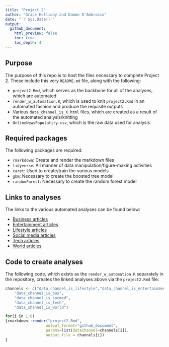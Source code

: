 ```yaml
---
title: "Project 2"
author: "Grace Holliday and Damon D'Ambrosio"
date: "`r Sys.Date()`"
output:
  github_document:
    html_preview: false
    toc: true
    toc_depth: 4
---
```


## Purpose

The purpose of this repo is to host the files necessary to complete Project 2. These include this very `README.md` file, along with the following:

- `project2.Rmd`, which serves as the backbone for all of the analyses, which are automated
- `render_w_automation.R`, which is used to knit `project2.Rmd` in an automated fashion and produce the requisite outputs
- Various `data_channel_is_X.html` files, which are created as a result of the automated analysis/knitting
- `OnlineNewsPopulatiry.csv`, which is the raw data used for analysis

## Required packages

The following packages are required:

- `rmarkdown`: Create and render the markdown files
- `tidyverse`: All manner of data manipulation/figure-making activities
- `caret`: Used to create/train the various models
- `gbm`: Necessary to create the boosted tree model
- `randomForest`: Necessary to create the random forest model

## Links to analyses

The links to the various automated analyses can be found below:

- [Business articles](data_channel_is_bus.html)
- [Entertainment articles](data_channel_is_entertainment.html)
- [Lifestyle articles](data_channel_is_lifestyle.html)
- [Social media articles](data_channel_is_socmed.html)
- [Tech articles](data_channel_is_tech.html)
- [World articles](data_channel_is_world.html)

## Code to create analyses

The following code, which exists as the `render_w_automation.R` separately in the repository, creates the linked analyses above via the `project2.Rmd` file:

```r

channels <- c("data_channel_is_lifestyle","data_channel_is_entertainment",
    "data_channel_is_bus",
    "data_channel_is_socmed",
    "data_channel_is_tech",
    "data_channel_is_world")

for(i in 1:6)
{rmarkdown::render("project2.Rmd",
                  output_format="github_document",
                  params=list(datachannel=channels[i]),
                  output_file = channels[i])
}

```